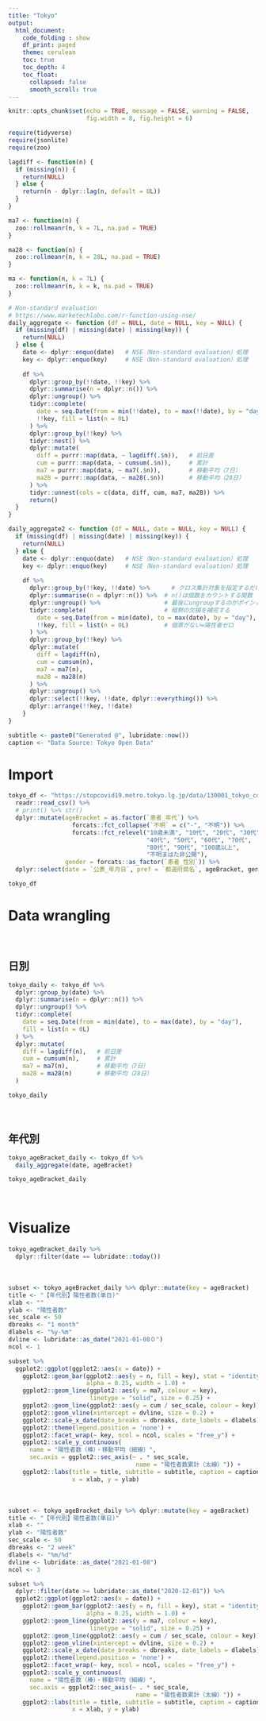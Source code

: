 ```yaml
---
title: "Tokyo"
output:
  html_document:
    code_folding : show
    df_print: paged
    theme: cerulean
    toc: true
    toc_depth: 4
    toc_float:
      collapsed: false
      smooth_scroll: true
---
```


```r
knitr::opts_chunk$set(echo = TRUE, message = FALSE, warning = FALSE,
                      fig.width = 8, fig.height = 6)

require(tidyverse)
require(jsonlite)
require(zoo)

lagdiff <- function(n) {
  if (missing(n)) {
    return(NULL)
  } else {
    return(n - dplyr::lag(n, default = 0L))
  }
}

ma7 <- function(n) {
  zoo::rollmeanr(n, k = 7L, na.pad = TRUE)
}

ma28 <- function(n) {
  zoo::rollmeanr(n, k = 28L, na.pad = TRUE)
}

ma <- function(n, k = 7L) {
  zoo::rollmeanr(n, k = k, na.pad = TRUE)
}

# Non-standard evaluation
# https://www.marketechlabo.com/r-function-using-nse/
daily_aggregate <- function (df = NULL, date = NULL, key = NULL) {
  if (missing(df) | missing(date) | missing(key)) {
    return(NULL)
  } else {
    date <- dplyr::enquo(date)   # NSE（Non-standard evaluation）処理
    key <- dplyr::enquo(key)     # NSE（Non-standard evaluation）処理
  
    df %>% 
      dplyr::group_by(!!date, !!key) %>% 
      dplyr::summarise(n = dplyr::n()) %>% 
      dplyr::ungroup() %>% 
      tidyr::complete(
        date = seq.Date(from = min(!!date), to = max(!!date), by = "day"),
        !!key, fill = list(n = 0L)
      ) %>% 
      dplyr::group_by(!!key) %>% 
      tidyr::nest() %>%
      dplyr::mutate(
        diff = purrr::map(data, ~ lagdiff(.$n)),   # 前日差
        cum = purrr::map(data, ~ cumsum(.$n)),     # 累計
        ma7 = purrr::map(data, ~ ma7(.$n)),        # 移動平均（7日）
        ma28 = purrr::map(data, ~ ma28(.$n))       # 移動平均（28日）
      ) %>% 
      tidyr::unnest(cols = c(data, diff, cum, ma7, ma28)) %>% 
      return()
  }
}

daily_aggregate2 <- function (df = NULL, date = NULL, key = NULL) {
  if (missing(df) | missing(date) | missing(key)) {
    return(NULL)
  } else {
    date <- dplyr::enquo(date)   # NSE（Non-standard evaluation）処理
    key <- dplyr::enquo(key)     # NSE（Non-standard evaluation）処理
    
    df %>% 
      dplyr::group_by(!!key, !!date) %>%      # クロス集計対象を指定するだけ
      dplyr::summarise(n = dplyr::n()) %>%  # n()は個数をカウントする関数
      dplyr::ungroup() %>%                  # 最後にungroupするのがポイント
      tidyr::complete(                      # 暗黙の欠損を補完する
        date = seq.Date(from = min(date), to = max(date), by = "day"),
        !!key, fill = list(n = 0L)          # 個票がない=陽性者ゼロ
      ) %>% 
      dplyr::group_by(!!key) %>% 
      dplyr::mutate(
        diff = lagdiff(n),
        cum = cumsum(n),
        ma7 = ma7(n),
        ma28 = ma28(n)
      ) %>% 
      dplyr::ungroup() %>% 
      dplyr::select(!!key, !!date, dplyr::everything()) %>% 
      dplyr::arrange(!!key, !!date)
    }
}

subtitle <- paste0("Generated @", lubridate::now())
caption <- "Data Source: Tokyo Open Data"
```

# Import
```r
tokyo_df <- "https://stopcovid19.metro.tokyo.lg.jp/data/130001_tokyo_covid19_patients.csv" %>% 
  readr::read_csv() %>% 
  # print() %>% str()
  dplyr::mutate(ageBracket = as.factor(`患者_年代`) %>% 
                  forcats::fct_collapse(`不明` = c("-", "不明")) %>% 
                  forcats::fct_relevel("10歳未満", "10代", "20代", "30代",
                                       "40代", "50代", "60代", "70代",
                                       "80代", "90代", "100歳以上",
                                       "不明まはた非公開"),
                gender = forcats::as_factor(`患者_性別`)) %>% 
  dplyr::select(date = `公表_年月日`, pref = `都道府県名`, ageBracket, gender)

tokyo_df
```

# Data wrangling

　  

## 日別
```r
tokyo_daily <- tokyo_df %>% 
  dplyr::group_by(date) %>% 
  dplyr::summarise(n = dplyr::n()) %>% 
  dplyr::ungroup() %>% 
  tidyr::complete(
    date = seq.Date(from = min(date), to = max(date), by = "day"),
    fill = list(n = 0L)
  ) %>% 
  dplyr::mutate(
    diff = lagdiff(n),   # 前日差
    cum = cumsum(n),     # 累計
    ma7 = ma7(n),        # 移動平均（7日）
    ma28 = ma28(n)       # 移動平均（28日）
  )

tokyo_daily
```

　  

## 年代別
```r
tokyo_ageBracket_daily <- tokyo_df %>% 
  daily_aggregate(date, ageBracket)

tokyo_ageBracket_daily
```

　  

# Visualize
```r
tokyo_ageBracket_daily %>% 
  dplyr::filter(date == lubridate::today())
```

　  

```r
subset <- tokyo_ageBracket_daily %>% dplyr::mutate(key = ageBracket)
title <- "【年代別】陽性者数(単日)"
xlab <- ""
ylab <- "陽性者数"
sec_scale <- 50
dbreaks <- "1 month"
dlabels <- "%y-%m"
dvline <- lubridate::as_date("2021-01-08０")
ncol <- 1

subset %>% 
  ggplot2::ggplot(ggplot2::aes(x = date)) + 
    ggplot2::geom_bar(ggplot2::aes(y = n, fill = key), stat = "identity",
                      alpha = 0.25, width = 1.0) + 
    ggplot2::geom_line(ggplot2::aes(y = ma7, colour = key),
                       linetype = "solid", size = 0.25) + 
    ggplot2::geom_line(ggplot2::aes(y = cum / sec_scale, colour = key)) +
    ggplot2::geom_vline(xintercept = dvline, size = 0.2) + 
    ggplot2::scale_x_date(date_breaks = dbreaks, date_labels = dlabels) + 
    ggplot2::theme(legend.position = 'none') + 
    ggplot2::facet_wrap(~ key, ncol = ncol, scales = "free_y") + 
    ggplot2::scale_y_continuous(
      name = "陽性者数（棒）・移動平均（細線）",
      sec.axis = ggplot2::sec_axis(~ . * sec_scale,
                                    name = "陽性者数累計（太線）")) +
    ggplot2::labs(title = title, subtitle = subtitle, caption = caption,
                  x = xlab, y = ylab)
```

　  

```r
subset <- tokyo_ageBracket_daily %>% dplyr::mutate(key = ageBracket)
title <- "【年代別】陽性者数(単日)"
xlab <- ""
ylab <- "陽性者数"
sec_scale <- 50
dbreaks <- "2 week"
dlabels <- "%m/%d"
dvline <- lubridate::as_date("2021-01-08")
ncol <- 3

subset %>% 
  dplyr::filter(date >= lubridate::as_date("2020-12-01")) %>% 
  ggplot2::ggplot(ggplot2::aes(x = date)) + 
    ggplot2::geom_bar(ggplot2::aes(y = n, fill = key), stat = "identity",
                      alpha = 0.25, width = 1.0) + 
    ggplot2::geom_line(ggplot2::aes(y = ma7, colour = key),
                       linetype = "solid", size = 0.25) + 
    ggplot2::geom_line(ggplot2::aes(y = cum / sec_scale, colour = key)) +
    ggplot2::geom_vline(xintercept = dvline, size = 0.2) + 
    ggplot2::scale_x_date(date_breaks = dbreaks, date_labels = dlabels) + 
    ggplot2::theme(legend.position = 'none') + 
    ggplot2::facet_wrap(~ key, ncol = ncol, scales = "free_y") + 
    ggplot2::scale_y_continuous(
      name = "陽性者数（棒）・移動平均（細線）",
      sec.axis = ggplot2::sec_axis(~ . * sec_scale,
                                    name = "陽性者数累計（太線）")) +
    ggplot2::labs(title = title, subtitle = subtitle, caption = caption,
                  x = xlab, y = ylab)
```
